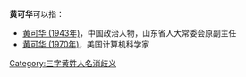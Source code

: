 '''黄可华'''可以指：
* [[黄可华_(1943年)|黄可华 (1943年)]]，中国政治人物，山东省人大常委会原副主任
* [[黄可华_(1970年)|黄可华 (1970年)]]，美国计算机科学家

{{disambig}}

[[Category:三字黄姓人名消歧义|Category:三字黄姓人名消歧义]]